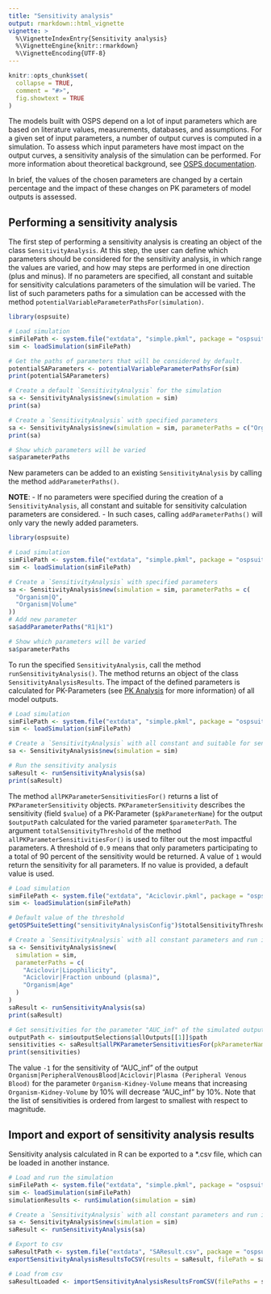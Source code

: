 ```yaml
---
title: "Sensitivity analysis"
output: rmarkdown::html_vignette
vignette: >
  %\VignetteIndexEntry{Sensitivity analysis}
  %\VignetteEngine{knitr::rmarkdown}
  %\VignetteEncoding{UTF-8}
---
```


```r
knitr::opts_chunk$set(
  collapse = TRUE,
  comment = "#>",
  fig.showtext = TRUE
)
```

The models built with OSPS depend on a lot of input parameters which are based on literature values, measurements, databases, and assumptions. For a given set of input parameters, a number of output curves is computed in a simulation. To assess which input parameters have most impact on the output curves, a sensitivity analysis of the simulation can be performed. For more information about theoretical background, see [OSPS documentation](https://docs.open-systems-pharmacology.org/shared-tools-and-example-workflows/sensitivity-analysis).

In brief, the values of the chosen parameters are changed by a certain percentage and the impact of these changes on PK parameters of model outputs is assessed.

## Performing a sensitivity analysis

The first step of performing a sensitivity analysis is creating an object of the class `SensitivityAnalysis`. At this step, the user can define which parameters should be considered for the sensitivity analysis, in which range the values are varied, and how may steps are performed in one direction (plus and minus). If no parameters are specified, all constant and suitable for sensitivity calculations parameters of the simulation will be varied. The list of such parameters paths for a simulation can be accessed with the method `potentialVariableParameterPathsFor(simulation)`.

```r
library(ospsuite)

# Load simulation
simFilePath <- system.file("extdata", "simple.pkml", package = "ospsuite")
sim <- loadSimulation(simFilePath)

# Get the paths of parameters that will be considered by default.
potentialSAParameters <- potentialVariableParameterPathsFor(sim)
print(potentialSAParameters)

# Create a default `SensitivityAnalysis` for the simulation
sa <- SensitivityAnalysis$new(simulation = sim)
print(sa)

# Create a `SensitivityAnalysis` with specified parameters
sa <- SensitivityAnalysis$new(simulation = sim, parameterPaths = c("Organism|Q", "Organism|Volume"))
print(sa)

# Show which parameters will be varied
sa$parameterPaths
```

New parameters can be added to an existing `SensitivityAnalysis` by calling the method `addParameterPaths()`.

**NOTE**: 
- If no parameters were specified during the creation of a `SensitivityAnalysis`, all constant and suitable for sensitivity calculation parameters are considered.
- In such cases, calling `addParameterPaths()` will only vary the newly added parameters.

```r
library(ospsuite)

# Load simulation
simFilePath <- system.file("extdata", "simple.pkml", package = "ospsuite")
sim <- loadSimulation(simFilePath)

# Create a `SensitivityAnalysis` with specified parameters
sa <- SensitivityAnalysis$new(simulation = sim, parameterPaths = c(
  "Organism|Q",
  "Organism|Volume"
))
# Add new parameter
sa$addParameterPaths("R1|k1")

# Show which parameters will be varied
sa$parameterPaths
```

To run the specified `SensitivityAnalysis`, call the method `runSensitivityAnalysis()`. The method returns an object of the class `SensitivityAnalysisResults`. The impact of the defined parameters is calculated for PK-Parameters (see [PK Analysis](pk-analysis.html) for more information) of all model outputs.

```r
# Load simulation
simFilePath <- system.file("extdata", "simple.pkml", package = "ospsuite")
sim <- loadSimulation(simFilePath)

# Create a `SensitivityAnalysis` with all constant and suitable for sensitivity calculations parameters and suitable for sensitivity calculations parameters
sa <- SensitivityAnalysis$new(simulation = sim)

# Run the sensitivity analysis
saResult <- runSensitivityAnalysis(sa)
print(saResult)
```

The method `allPKParameterSensitivitiesFor()` returns a list of `PKParameterSensitivity` objects. `PKParameterSensitivity` describes the sensitivity (field `$value`) of a PK-Parameter (`$pkParameterName`) for the output `$outputPath` calculated for the varied parameter `$parameterPath`. The argument `totalSensitivityThreshold` of the method `allPKParameterSensitivitiesFor()` is used to filter out the most impactful parameters. A threshold of `0.9` means that only parameters participating to a total of 90 percent of the sensitivity would be returned. A value of `1` would return the sensitivity for all parameters. If no value is provided, a default value is used.

```r
# Load simulation
simFilePath <- system.file("extdata", "Aciclovir.pkml", package = "ospsuite")
sim <- loadSimulation(simFilePath)

# Default value of the threshold
getOSPSuiteSetting("sensitivityAnalysisConfig")$totalSensitivityThreshold

# Create a `SensitivityAnalysis` with all constant parameters and run it
sa <- SensitivityAnalysis$new(
  simulation = sim,
  parameterPaths = c(
    "Aciclovir|Lipophilicity",
    "Aciclovir|Fraction unbound (plasma)",
    "Organism|Age"
  )
)
saResult <- runSensitivityAnalysis(sa)
print(saResult)

# Get sensitivities for the parameter "AUC_inf" of the simulated output with a threshold of 0.8
outputPath <- sim$outputSelections$allOutputs[[1]]$path
sensitivities <- saResult$allPKParameterSensitivitiesFor(pkParameterName = "AUC_inf", outputPath = outputPath, totalSensitivityThreshold = 0.8)
print(sensitivities)
```

The value `-1` for the sensitivity of "AUC_inf" of the output `Organism|PeripheralVenousBlood|Aciclovir|Plasma (Peripheral Venous Blood)` for the parameter `Organism-Kidney-Volume` means that increasing `Organism-Kidney-Volume` by 10% will decrease "AUC_inf" by 10%.
Note that the list of sensitivities is ordered from largest to smallest with respect to magnitude.

## Import and export of sensitivity analysis results

Sensitivity analysis calculated in R can be exported to a *.csv file, which can be loaded in another instance.

```r
# Load and run the simulation
simFilePath <- system.file("extdata", "simple.pkml", package = "ospsuite")
sim <- loadSimulation(simFilePath)
simulationResults <- runSimulation(simulation = sim)

# Create a `SensitivityAnalysis` with all constant parameters and run it
sa <- SensitivityAnalysis$new(simulation = sim)
saResult <- runSensitivityAnalysis(sa)

# Export to csv
saResultPath <- system.file("extdata", "SAResult.csv", package = "ospsuite")
exportSensitivityAnalysisResultsToCSV(results = saResult, filePath = saResultPath)

# Load from csv
saResultLoaded <- importSensitivityAnalysisResultsFromCSV(filePaths = saResultPath, simulation = sim)
```
